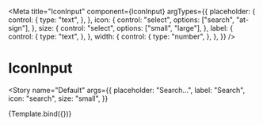 
<Meta
  title="IconInput"
  component={IconInput}
  argTypes={{
    placeholder: {
      control: {
        type: "text",
      },
    },
    icon: {
      control: "select",
      options: ["search", "at-sign"],
    },
    size: {
      control: "select",
      options: ["small", "large"],
    },
    label: {
      control: {
        type: "text",
      },
    },
    width: {
      control: {
        type: "number",
      },
    },
  }}
/>


# IconInput

<Story
  name="Default"
  args={{
    placeholder: "Search…",
    label: "Search",
    icon: "search",
    size: "small",
  }}
>
  {Template.bind({})}
</Story>
